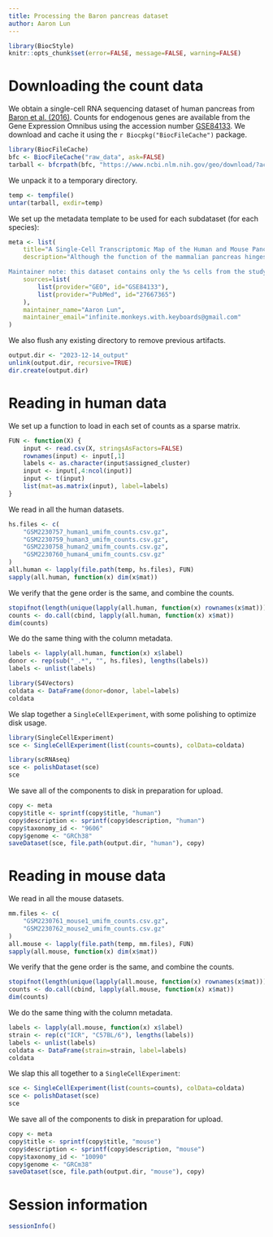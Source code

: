```yaml
---
title: Processing the Baron pancreas dataset
author: Aaron Lun
---
```


```r
library(BiocStyle)
knitr::opts_chunk$set(error=FALSE, message=FALSE, warning=FALSE)
```

# Downloading the count data

We obtain a single-cell RNA sequencing dataset of human pancreas from [Baron et al. (2016)](https://doi.org/10.1016/j.cels.2016.08.011).
Counts for endogenous genes are available from the Gene Expression Omnibus
using the accession number [GSE84133](https://www.ncbi.nlm.nih.gov/geo/query/acc.cgi?acc=GSE84133).
We download and cache it using the `r Biocpkg("BiocFileCache")` package.

```r
library(BiocFileCache)
bfc <- BiocFileCache("raw_data", ask=FALSE)    
tarball <- bfcrpath(bfc, "https://www.ncbi.nlm.nih.gov/geo/download/?acc=GSE84133&format=file")
```

We unpack it to a temporary directory.

```r
temp <- tempfile()
untar(tarball, exdir=temp)
```

We set up the metadata template to be used for each subdataset (for each species):

```r
meta <- list(
    title="A Single-Cell Transcriptomic Map of the Human and Mouse Pancreas Reveals Inter- and Intra-cell Population Structure [%s cells only]",
    description="Although the function of the mammalian pancreas hinges on complex interactions of distinct cell types, gene expression profiles have primarily been described with bulk mixtures. Here we implemented a droplet-based, single-cell RNA-seq method to determine the transcriptomes of over 12,000 individual pancreatic cells from four human donors and two mouse strains. Cells could be divided into 15 clusters that matched previously characterized cell types: all endocrine cell types, including rare epsilon-cells; exocrine cell types; vascular cells; Schwann cells; quiescent and activated stellate cells; and four types of immune cells. We detected subpopulations of ductal cells with distinct expression profiles and validated their existence with immuno-histochemistry stains. Moreover, among human beta- cells, we detected heterogeneity in the regulation of genes relating to functional maturation and levels of ER stress. Finally, we deconvolved bulk gene expression samples using the single-cell data to detect disease-associated differential expression. Our dataset provides a resource for the discovery of novel cell type-specific transcription factors, signaling receptors, and medically relevant genes.

Maintainer note: this dataset contains only the %s cells from the study.",
    sources=list(
        list(provider="GEO", id="GSE84133"),
        list(provider="PubMed", id="27667365")
    ),
    maintainer_name="Aaron Lun",
    maintainer_email="infinite.monkeys.with.keyboards@gmail.com"
)
```

We also flush any existing directory to remove previous artifacts. 

```r
output.dir <- "2023-12-14_output"
unlink(output.dir, recursive=TRUE)
dir.create(output.dir)
```

# Reading in human data

We set up a function to load in each set of counts as a sparse matrix.

```r
FUN <- function(X) {
    input <- read.csv(X, stringsAsFactors=FALSE)
    rownames(input) <- input[,1]
    labels <- as.character(input$assigned_cluster)
    input <- input[,4:ncol(input)]
    input <- t(input)
    list(mat=as.matrix(input), label=labels)
}
```

We read in all the human datasets.

```r
hs.files <- c(
    "GSM2230757_human1_umifm_counts.csv.gz",
    "GSM2230759_human3_umifm_counts.csv.gz",
    "GSM2230758_human2_umifm_counts.csv.gz",  
    "GSM2230760_human4_umifm_counts.csv.gz"
)
all.human <- lapply(file.path(temp, hs.files), FUN)
sapply(all.human, function(x) dim(x$mat))
```

We verify that the gene order is the same, and combine the counts.

```r
stopifnot(length(unique(lapply(all.human, function(x) rownames(x$mat))))==1L)
counts <- do.call(cbind, lapply(all.human, function(x) x$mat))
dim(counts)
```

We do the same thing with the column metadata.

```r
labels <- lapply(all.human, function(x) x$label)
donor <- rep(sub("_.*", "", hs.files), lengths(labels))
labels <- unlist(labels)

library(S4Vectors)
coldata <- DataFrame(donor=donor, label=labels)
coldata
```

We slap together a `SingleCellExperiment`, with some polishing to optimize disk usage.

```r
library(SingleCellExperiment)
sce <- SingleCellExperiment(list(counts=counts), colData=coldata)

library(scRNAseq)
sce <- polishDataset(sce)
sce
```

We save all of the components to disk in preparation for upload.

```r
copy <- meta
copy$title <- sprintf(copy$title, "human")
copy$description <- sprintf(copy$description, "human")
copy$taxonomy_id <- "9606"
copy$genome <- "GRCh38"
saveDataset(sce, file.path(output.dir, "human"), copy)
```

# Reading in mouse data

We read in all the mouse datasets.

```r
mm.files <- c(
    "GSM2230761_mouse1_umifm_counts.csv.gz",
    "GSM2230762_mouse2_umifm_counts.csv.gz"
)
all.mouse <- lapply(file.path(temp, mm.files), FUN)
sapply(all.mouse, function(x) dim(x$mat))
```

We verify that the gene order is the same, and combine the counts.

```r
stopifnot(length(unique(lapply(all.mouse, function(x) rownames(x$mat))))==1L)
counts <- do.call(cbind, lapply(all.mouse, function(x) x$mat))
dim(counts)
```

We do the same thing with the column metadata.

```r
labels <- lapply(all.mouse, function(x) x$label)
strain <- rep(c("ICR", "C57BL/6"), lengths(labels))
labels <- unlist(labels)
coldata <- DataFrame(strain=strain, label=labels)
coldata
```

We slap this all together to a `SingleCellExperiment`:

```r
sce <- SingleCellExperiment(list(counts=counts), colData=coldata)
sce <- polishDataset(sce)
sce
```

We save all of the components to disk in preparation for upload.

```r
copy <- meta
copy$title <- sprintf(copy$title, "mouse")
copy$description <- sprintf(copy$description, "mouse")
copy$taxonomy_id <- "10090"
copy$genome <- "GRCm38"
saveDataset(sce, file.path(output.dir, "mouse"), copy)
```

# Session information {-}

```r
sessionInfo()
```
